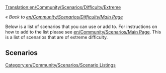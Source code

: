 [[Translation:en/Community/Scenarios/Difficulty/Extreme]]

''« Back to [[en/Community/Scenarios/Difficulty/Main Page]]''

Below is a list of scenarios that you can use or add to. For instructions on how to add to the list please see [[en/Community/Scenarios/Main Page]]. This is a list of scenarios that are of extreme difficulty.

==Scenarios==

[[Category:en/Community/Scenarios/Scenario Listings]]